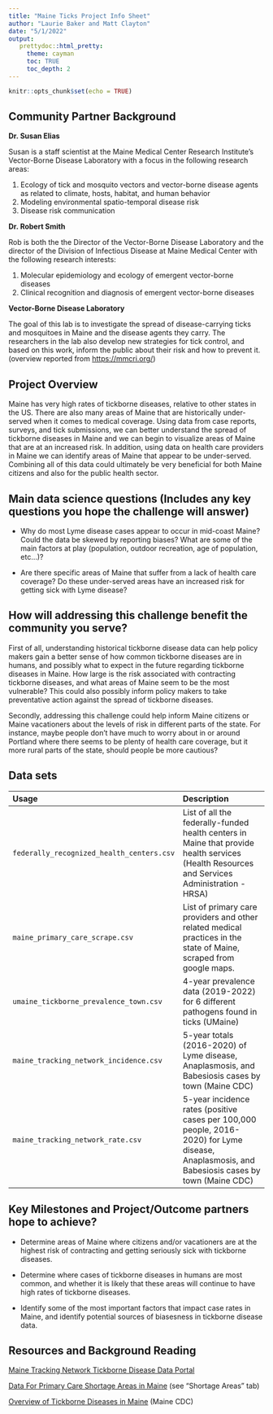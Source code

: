 ```yaml
---
title: "Maine Ticks Project Info Sheet"
author: "Laurie Baker and Matt Clayton"
date: "5/1/2022"
output: 
   prettydoc::html_pretty:
     theme: cayman
     toc: TRUE
     toc_depth: 2
---
```


```r
knitr::opts_chunk$set(echo = TRUE)
```

## Community Partner Background

**Dr. Susan Elias**

Susan is a staff scientist at the Maine Medical Center Research Institute's Vector-Borne Disease Laboratory with a focus in the following research areas:

1.  Ecology of tick and mosquito vectors and vector-borne disease agents as related to climate, hosts, habitat, and human behavior
2.  Modeling environmental spatio-temporal disease risk
3.  Disease risk communication

**Dr. Robert Smith**

Rob is both the the Director of the Vector-Borne Disease Laboratory and the director of the Division of Infectious Disease at Maine Medical Center with the following research interests:

1.  Molecular epidemiology and ecology of emergent vector-borne diseases
2.  Clinical recognition and diagnosis of emergent vector-borne diseases

**Vector-Borne Disease Laboratory**

The goal of this lab is to investigate the spread of disease-carrying ticks and mosquitoes in Maine and the disease agents they carry. The researchers in the lab also develop new strategies for tick control, and based on this work, inform the public about their risk and how to prevent it. (overview reported from <https://mmcri.org/>)

## Project Overview

Maine has very high rates of tickborne diseases, relative to other states in the US. There are also many areas of Maine that are historically under-served when it comes to medical coverage. Using data from case reports, surveys, and tick submissions, we can better understand the spread of tickborne diseases in Maine and we can begin to visualize areas of Maine that are at an increased risk. In addition, using data on health care providers in Maine we can identify areas of Maine that appear to be under-served. Combining all of this data could ultimately be very beneficial for both Maine citizens and also for the public health sector.

## Main data science questions (Includes any key questions you hope the challenge will answer)

-   Why do most Lyme disease cases appear to occur in mid-coast Maine? Could the data be skewed by reporting biases? What are some of the main factors at play (population, outdoor recreation, age of population, etc...)?

-   Are there specific areas of Maine that suffer from a lack of health care coverage? Do these under-served areas have an increased risk for getting sick with Lyme disease?

## How will addressing this challenge benefit the community you serve?

First of all, understanding historical tickborne disease data can help policy makers gain a better sense of how common tickborne diseases are in humans, and possibly what to expect in the future regarding tickborne diseases in Maine. How large is the risk associated with contracting tickborne diseases, and what areas of Maine seem to be the most vulnerable? This could also possibly inform policy makers to take preventative action against the spread of tickborne diseases.

Secondly, addressing this challenge could help inform Maine citizens or Maine vacationers about the levels of risk in different parts of the state. For instance, maybe people don't have much to worry about in or around Portland where there seems to be plenty of health care coverage, but it more rural parts of the state, should people be more cautious?

## Data sets

| Usage                                     | Description                                                                                                                                    |
|:--------------------------|:--------------------------------------------|
| `federally_recognized_health_centers.csv` | List of all the federally-funded health centers in Maine that provide health services (Health Resources and Services Administration - HRSA)    |
| `maine_primary_care_scrape.csv`           | List of primary care providers and other related medical practices in the state of Maine, scraped from google maps.                            |
| `umaine_tickborne_prevalence_town.csv`    | 4-year prevalence data (2019-2022) for 6 different pathogens found in ticks (UMaine)                                                           |
| `maine_tracking_network_incidence.csv`    | 5-year totals (2016-2020) of Lyme disease, Anaplasmosis, and Babesiosis cases by town (Maine CDC)                                              |
| `maine_tracking_network_rate.csv`         | 5-year incidence rates (positive cases per 100,000 people, 2016-2020) for Lyme disease, Anaplasmosis, and Babesiosis cases by town (Maine CDC) |

## Key Milestones and Project/Outcome partners hope to achieve?

-   Determine areas of Maine where citizens and/or vacationers are at the highest risk of contracting and getting seriously sick with tickborne diseases.

-   Determine where cases of tickborne diseases in humans are most common, and whether it is likely that these areas will continue to have high rates of tickborne diseases.

-   Identify some of the most important factors that impact case rates in Maine, and identify potential sources of biasesness in tickborne disease data.

## Resources and Background Reading

[Maine Tracking Network Tickborne Disease Data Portal](https://gateway.maine.gov/cognos/cgi-bin/cognosisapi.dll?b_action=cognosViewer&ui.action=run&ui.object=%2fcontent%2ffolder%5B%40name%3d%27CDC%20EOHP%20EPHT%20AVR%27%5D%2freportView%5B%40name%3d%27Maine%20Environmental%20Public%20Health%20Tracking%20%28EPHT%29%20Network%20-%20Public%20Data%20Portal%27%5D&cv.header=false&cv.toolbar=false)

[Data For Primary Care Shortage Areas in Maine](https://data.hrsa.gov/data/download?data=HSCD#HSCD) (see "Shortage Areas" tab)

[Overview of Tickborne Diseases in Maine](https://www.maine.gov/dhhs/mecdc/infectious-disease/epi/vector-borne/lyme/tick-attachment-and-tickborne-diseases.shtml?msclkid=06e0a64bc9c211ec98deeac1f5ec6ba1) (Maine CDC)
